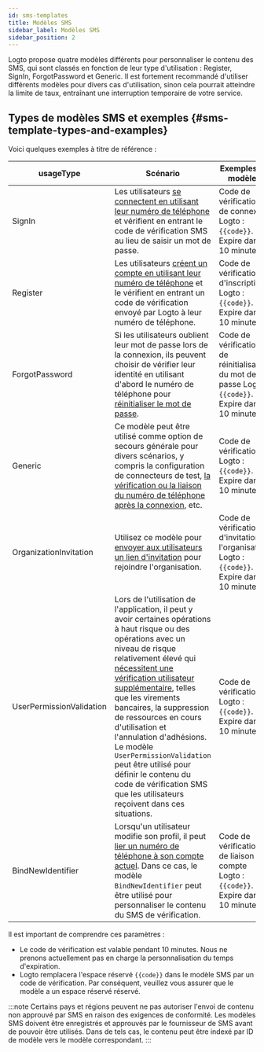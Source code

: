 ```yaml
---
id: sms-templates
title: Modèles SMS
sidebar_label: Modèles SMS
sidebar_position: 2
---
```


Logto propose quatre modèles différents pour personnaliser le contenu des SMS, qui sont classés en fonction de leur type d'utilisation : Register, SignIn, ForgotPassword et Generic. Il est fortement recommandé d'utiliser différents modèles pour divers cas d'utilisation, sinon cela pourrait atteindre la limite de taux, entraînant une interruption temporaire de votre service.

## Types de modèles SMS et exemples \{#sms-template-types-and-examples}

Voici quelques exemples à titre de référence :

| usageType                | Scénario                                                                                                                                                                                                                                                                                                                                                                                                                                                                                         | Exemples de modèles                                                             |
| ------------------------ | ------------------------------------------------------------------------------------------------------------------------------------------------------------------------------------------------------------------------------------------------------------------------------------------------------------------------------------------------------------------------------------------------------------------------------------------------------------------------------------------------ | -------------------------------------------------------------------------------- |
| SignIn                   | Les utilisateurs [se connectent en utilisant leur numéro de téléphone](/end-user-flows/sign-up-and-sign-in/sign-in) et vérifient en entrant le code de vérification SMS au lieu de saisir un mot de passe.                                                                                                                                                                                                                                                                                       | Code de vérification de connexion Logto : `{{code}}`. Expire dans 10 minutes.   |
| Register                 | Les utilisateurs [créent un compte en utilisant leur numéro de téléphone](/end-user-flows/sign-up-and-sign-in/sign-up) et le vérifient en entrant un code de vérification envoyé par Logto à leur numéro de téléphone.                                                                                                                                                                                                                                                                           | Code de vérification d'inscription Logto : `{{code}}`. Expire dans 10 minutes.  |
| ForgotPassword           | Si les utilisateurs oublient leur mot de passe lors de la connexion, ils peuvent choisir de vérifier leur identité en utilisant d'abord le numéro de téléphone pour [réinitialiser le mot de passe](/end-user-flows/sign-up-and-sign-in/reset-password).                                                                                                                                                                                                                                        | Code de vérification de réinitialisation du mot de passe Logto : `{{code}}`. Expire dans 10 minutes. |
| Generic                  | Ce modèle peut être utilisé comme option de secours générale pour divers scénarios, y compris la configuration de connecteurs de test, [la vérification ou la liaison du numéro de téléphone après la connexion](/end-user-flows/account-settings/by-management-api#email-and-phone-number-verification), etc.                                                                                                                                                 | Code de vérification Logto : `{{code}}`. Expire dans 10 minutes.                |
| OrganizationInvitation   | Utilisez ce modèle pour [envoyer aux utilisateurs un lien d'invitation](/end-user-flows/organization-experience/invite-organization-members#configure-your-email-connector) pour rejoindre l'organisation.                                                                                                                                                                                                                                                | Code de vérification d'invitation à l'organisation Logto : `{{code}}`. Expire dans 10 minutes. |
| UserPermissionValidation | Lors de l'utilisation de l'application, il peut y avoir certaines opérations à haut risque ou des opérations avec un niveau de risque relativement élevé qui [nécessitent une vérification utilisateur supplémentaire](/end-user-flows/account-settings/by-account-api#verify-by-sending-a-verification-code-to-the-users-email-or-phone), telles que les virements bancaires, la suppression de ressources en cours d'utilisation et l'annulation d'adhésions. Le modèle `UserPermissionValidation` peut être utilisé pour définir le contenu du code de vérification SMS que les utilisateurs reçoivent dans ces situations. | Code de vérification Logto : `{{code}}`. Expire dans 10 minutes.                |
| BindNewIdentifier        | Lorsqu'un utilisateur modifie son profil, il peut [lier un numéro de téléphone à son compte actuel](/end-user-flows/account-settings/by-account-api#manage-phone). Dans ce cas, le modèle `BindNewIdentifier` peut être utilisé pour personnaliser le contenu du SMS de vérification.                                                                                                                                                                      | Code de vérification de liaison de compte Logto : `{{code}}`. Expire dans 10 minutes. |

Il est important de comprendre ces paramètres :

- Le code de vérification est valable pendant 10 minutes. Nous ne prenons actuellement pas en charge la personnalisation du temps d'expiration.
- Logto remplacera l'espace réservé `{{code}}` dans le modèle SMS par un code de vérification. Par conséquent, veuillez vous assurer que le modèle a un espace réservé réservé.

:::note
Certains pays et régions peuvent ne pas autoriser l'envoi de contenu non approuvé par SMS en raison des exigences de conformité. Les modèles SMS doivent être enregistrés et approuvés par le fournisseur de SMS avant de pouvoir être utilisés. Dans de tels cas, le contenu peut être indexé par ID de modèle vers le modèle correspondant.
:::